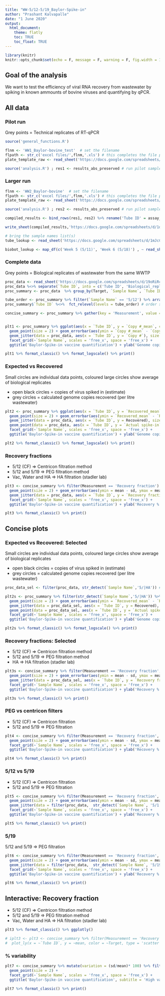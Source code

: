 ```yaml
---
title: "WW-5/12-5/19_Baylor-Spike-in"
author: "Prashant Kalvapalle"
date: "1 June 2020"
output: 
  html_document:
    theme: flatly
    toc: TRUE
    toc_float: TRUE
---
```


```r
library(knitr)
knitr::opts_chunk$set(echo = F, message = F, warning = F, fig.width = 12, fig.height = 4)
```

## Goal of the analysis

We want to test the efficiency of viral RNA recovery from wastewater by spiking in known ammounts of bovine viruses and quantifying by qPCR. 

## All data

### Pilot run 

 Grey points = Technical replicates of RT-qPCR
```r
source('general_functions.R')

flnm <- 'WW1_Baylor-bovine_test'  # set the filename
flpath <- str_c('excel files/',flnm,'.xls') # this completes the file path
plate_template_raw <- read_sheet('https://docs.google.com/spreadsheets/d/19oRiRcRVS23W3HqRKjhMutJKC2lFOpNK8aNUkC-No-s/edit#gid=478762118', sheet = 'Plate layouts', range = 'B36:N44')

source('analysis.R') ; res1 <- results_abs_preserved # run pilot samples and capture formatted results
```

### Larger run 

```r

flnm <- 'WW2_Baylor-bovine'  # set the filename
flpath <- str_c('excel files/',flnm,'.xls') # this completes the file path
plate_template_raw <- read_sheet('https://docs.google.com/spreadsheets/d/19oRiRcRVS23W3HqRKjhMutJKC2lFOpNK8aNUkC-No-s/edit#gid=478762118', sheet = 'Plate layouts', range = 'B47:N55')

source('analysis.R') ; res2 <- results_abs_preserved # run pilot samples and capture formatted results

compiled_results <- bind_rows(res1, res2) %>% rename('Tube ID' = assay_variable, Cq = CT) %>% separate(`Tube ID`, c('unique_tube', 'biological_replicate'), remove = F) %>% mutate(unique_tube = as.numeric(unique_tube)) %>% arrange(`Sample Name`, unique_tube, biological_replicate) %>% select(`Sample Name`, Target, `Tube ID`, Cq, `Copy #`, everything()) # combine the data from WW1 and WW2; order by sample name and tube ID

write_sheet(compiled_results,'https://docs.google.com/spreadsheets/d/1ouk-kCJHERRhOMNP07lXfiC3aGB4wtWXpnYf5-b2CI4/edit#gid=0', sheet = 'Baylor 5/12; 5/19')

# bring the sample names list(s)
tube_lookup <- read_sheet('https://docs.google.com/spreadsheets/d/1mJcCt1wMiOuBic6sRlBZJf8KSNu2y-B5PjzCUu7jPM8/edit#gid=1935582781', sheet = 'RNA extracts', range = 'A1:D83') %>% rename('Tube ID' = `Label on tube`, 'Biobot_ID' = 2, 'Sample Name' = 4) %>% mutate(Metadata = as.character(Metadata), `Tube ID` = as.character(`Tube ID`)) %>% fill(`Sample Name`)

biobot_lookup <- map_df(c('Week 5 (5/11)', 'Week 6 (5/18)') , ~ read_sheet('https://docs.google.com/spreadsheets/d/1ghb_GjTS4yMFbzb65NskAlm-2Gb5M4SNYi4FHE4YVyI/edit#gid=233791008', sheet = .x, range = 'E:F'))
```

### Complete data

 Grey points = Biological replicates of wastewater from the same WWTP 
 
```r
proc_data <- read_sheet('https://docs.google.com/spreadsheets/d/19oRiRcRVS23W3HqRKjhMutJKC2lFOpNK8aNUkC-No-s/edit#gid=1386677460', sheet = 'RT-qPCR results', range = 'C2:P92') 
proc_data %<>% separate(`Tube ID`, into = c('Tube ID', 'Biological_replicate')) %>% mutate(`Sample Name` = str_replace(`Sample Name`, 'WW', 'HA')) %>% arrange(Target, `Sample Name`) # merge biological replicates
proc_summary <- proc_data  %>% group_by(Target, `Sample Name`, `Tube ID`) %>% summarise_at(vars(2:5), funs(mean(.,na.rm = T), sd)) # Summarize mean and SD for biological replicates

tube_order <- proc_summary %>% filter(`Sample Name` == '5/12') %>% arrange(`Copy #_mean`) %>% pull(`Tube ID`) # order samples by 5/12 ascending order
proc_summary$`Tube ID` %<>%  fct_relevel(levels = tube_order) # order samples by 5/12 ascending order

concise_summary <- proc_summary %>% gather(key = 'Measurement', value = 'Reading', -Target, -`Sample Name`, -`Tube ID`) %>% separate(Measurement, into = c('Measurement','val'),"_") %>% spread(val,Reading) # Seperate mean and variance and group by variable of measurement


plt1 <- proc_summary %>% ggplot(aes(x = `Tube ID`, y = `Copy #_mean`, colour = Target)) +
  geom_point(size = 2) + geom_errorbar(aes(ymin = `Copy #_mean` - `Copy #_sd`, ymax = `Copy #_mean` + `Copy #_sd`, width = errorbar_width)) +
  geom_jitter(data = proc_data, aes(x = `Tube ID`, y = `Copy #`), size = 1, colour = 'black', alpha = .2, width = .2 ) + 
  facet_grid(~`Sample Name`, scales = 'free_x', space = 'free_x') +
  ggtitle('Baylor-Spike-in vaccine quantification') + ylab('Genome copies/ul RNA')

plt1 %>% format_classic() %>% format_logscale() %>% print()
```


### Expected vs Recovered

Small circles are individual data points, coloured large circles show average of biological replicates

* open black circles = copies of virus spiked in (estimate)
* grey circles = calculated genome copies recovered (per litre wastewater) 

```r
plt2 <- proc_summary %>% ggplot(aes(x = `Tube ID`, y = `Recovered_mean`, colour = Target)) +
  geom_point(size = 2) + geom_errorbar(aes(ymin = `Recovered_mean` - `Recovered_sd`, ymax = `Recovered_mean` + `Recovered_sd`, width = errorbar_width)) +
  geom_jitter(data = proc_data, aes(x = `Tube ID`, y = Recovered), size = 1, colour = 'black', alpha = .2, width = .2 ) + 
  geom_point(data = proc_data, aes(x = `Tube ID`, y = `Actual spike-in`), size = 1, shape = 21, colour = 'black') +
  facet_grid(~`Sample Name`, scales = 'free_x', space = 'free_x') +
  ggtitle('Baylor-Spike-in vaccine quantification') + ylab('Genome copies/l WW')

plt2 %>% format_classic() %>% format_logscale() %>% print()

```

### Recovery fractions

* 5/12 (CF) => Centricon filtration method
* 5/12 and 5/19 => PEG filtration method
* Vac, Water and HA => HA filtration (stadler lab)

```r

plt3 <- concise_summary %>% filter(Measurement == 'Recovery fraction') %>% ggplot(aes(x = `Tube ID`, y = mean, colour = Target)) +
  geom_point(size = 2) + geom_errorbar(aes(ymin = mean - sd, ymax = mean + sd, width = errorbar_width)) +
  geom_jitter(data = proc_data, aes(x = `Tube ID`, y = `Recovery fraction`), size = 1, colour = 'black', alpha = .2, width = .2 ) +
  facet_grid(~`Sample Name`, scales = 'free_x', space = 'free_x') +
  ggtitle('Baylor-Spike-in vaccine quantification') + ylab('Recovery %')

plt3 %>% format_classic() %>% print()

```

## Concise plots

### Expected vs Recovered: Selected

Small circles are individual data points, coloured large circles show average of biological replicates

* open black circles = copies of virus spiked in (estimate)
* grey circles = calculated genome copies recovered (per litre wastewater) 

```r
proc_data_sel <- filter(proc_data, str_detect(`Sample Name`,'5/|HA')) # filter the data to be plotted

plt2s <- proc_summary %>% filter(str_detect(`Sample Name`,'5/|HA')) %>% ggplot(aes(x = `Tube ID`, y = `Recovered_mean`, colour = Target)) +
  geom_point(size = 2) + geom_errorbar(aes(ymin = `Recovered_mean` - `Recovered_sd`, ymax = `Recovered_mean` + `Recovered_sd`, width = errorbar_width)) +
  geom_jitter(data = proc_data_sel, aes(x = `Tube ID`, y = Recovered), size = 1, colour = 'black', alpha = .2, width = .2 ) + 
  geom_point(data = proc_data_sel, aes(x = `Tube ID`, y = `Actual spike-in`), size = 1, shape = 21, colour = 'black') +
  facet_grid(~`Sample Name`, scales = 'free_x', space = 'free_x') +
  ggtitle('Baylor-Spike-in vaccine quantification') + ylab('Genome copies/l WW')

plt2s %>% format_classic() %>% format_logscale() %>% print()
```

### Recovery fractions: Selected

* 5/12 (CF) => Centricon filtration method
* 5/12 and 5/19 => PEG filtration method
* HA => HA filtration (stadler lab)

```r

plt3s <- concise_summary %>% filter(Measurement == 'Recovery fraction', str_detect(`Sample Name`,'5/|HA')) %>% ggplot(aes(x = `Tube ID`, y = mean, colour = Target)) +
  geom_point(size = 2) + geom_errorbar(aes(ymin = mean - sd, ymax = mean + sd, width = errorbar_width)) +
  geom_jitter(data = proc_data_sel, aes(x = `Tube ID`, y = `Recovery fraction`), size = 1, colour = 'black', alpha = .2, width = .2 ) +
  facet_grid(~`Sample Name`, scales = 'free_x', space = 'free_x') +
  ggtitle('Baylor-Spike-in vaccine quantification') + ylab('Recovery %')

plt3s %>% format_classic() %>% print()

```

### PEG vs centricon filters

* 5/12 (CF) => Centricon filtration 
* 5/12 and 5/19 => PEG filtration

```r

plt4 <- concise_summary %>% filter(Measurement == 'Recovery fraction', str_detect(`Sample Name`, '5/12')) %>% ggplot(aes(x = `Tube ID`, y = mean, colour = Target)) +
  geom_point(size = 2) + geom_errorbar(aes(ymin = mean - sd, ymax = mean + sd, width = errorbar_width)) +
  facet_grid(~`Sample Name`, scales = 'free_x', space = 'free_x') +
  ggtitle('Baylor-Spike-in vaccine quantification') + ylab('Recovery %')

plt4 %>% format_classic() %>% print()
```


### 5/12 vs 5/19

* 5/12 (CF) => Centricon filtration 
* 5/12 and 5/19 => PEG filtration

```r

plt5 <- concise_summary %>% filter(Measurement == 'Recovery fraction', str_detect(`Sample Name`, '5/1.$')) %>% ggplot(aes(x = `Tube ID`, y = mean, colour = Target)) +
  geom_point(size = 2) + geom_errorbar(aes(ymin = mean - sd, ymax = mean + sd, width = errorbar_width)) +
  geom_jitter(data = filter(proc_data,  str_detect(`Sample Name`, '5/1.$')), aes(x = `Tube ID`, y = `Recovery fraction`), size = 1, colour = 'black', alpha = .2, width = .2 ) +
  facet_grid(~`Sample Name`, scales = 'free_x', space = 'free_x') +
  ggtitle('Baylor-Spike-in vaccine quantification') + ylab('Recovery %')

plt5 %>% format_classic() %>% print()
```

### 5/19

5/12 and 5/19 => PEG filtration

```r

plt6 <- concise_summary %>% filter(Measurement == 'Recovery fraction', str_detect(`Sample Name`, '5/19')) %>% ggplot(aes(x = `Tube ID`, y = mean, colour = Target)) +
  geom_point(size = 2) + geom_errorbar(aes(ymin = mean - sd, ymax = mean + sd, width = errorbar_width)) +
  geom_jitter(data = filter(proc_data,  str_detect(`Sample Name`, '5/19')), aes(x = `Tube ID`, y = `Recovery fraction`), size = 1, colour = 'black', alpha = .2, width = .2 ) +
  facet_grid(~`Sample Name`, scales = 'free_x', space = 'free_x') +
  ggtitle('Baylor-Spike-in vaccine quantification') + ylab('Recovery %')

plt6 %>% format_classic() %>% print()
```

## Interactive: Recovery fraction

* 5/12 (CF) => Centricon filtration method
* 5/12 and 5/19 => PEG filtration method
* Vac, Water and HA => HA filtration (stadler lab)

```r
plt3 %>% format_classic() %>% ggplotly()

# iplt3 <- plt3 <- concise_summary %>% filter(Measurement == 'Recovery fraction') %>%
#  plot_ly(x = ~`Tube ID`, y = ~mean, color = ~Target, type = 'scatter', mode = 'markers') + facet_grid()
```

### % variability

```r

plt7 <- concise_summary %>% mutate(variation = (sd/mean)* 100) %>% filter(`Sample Name` == '5/19', Measurement == 'Recovered') %>% ggplot(aes(x = `Tube ID`, y = variation)) +
  geom_point(size = 2) +
  facet_grid(~`Sample Name`, scales = 'free_x', space = 'free_x') +
  ggtitle('Baylor-Spike-in vaccine quantification', subtitle = 'High variability among biological replicates') + ylab('% variability (sd/mean) Recovered copies/l ww')

plt7 %>% format_classic() %>% print()
```
